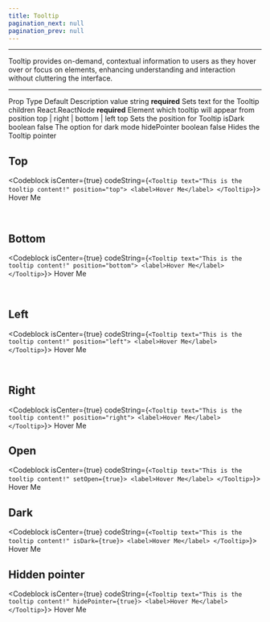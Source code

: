 ```yaml
---
title: Tooltip
pagination_next: null
pagination_prev: null
---
```



<hr/>

<p>Tooltip provides on-demand, contextual information to users as they hover over or focus on elements, enhancing understanding and interaction without cluttering the interface.</p>

<hr/>

<PropsDropdown value="Figma file" link="https://www.figma.com/file/UHPi7heCn4yoYWgu1eTThx/SDK---Design-System?type=design&node-id=2010%3A14&mode=dev&t=yE8YUkFYWym66lEE-1">
  <tr>
    <th>Prop</th>
    <th>Type</th>
    <th>Default</th>
    <th>Description</th>
  </tr>
  <tr>
    <td>value</td>
    <td>string</td>
    <td><strong>required</strong></td>
    <td>Sets text for the Tooltip</td>
  </tr>
  <tr>
    <td>children</td>
    <td>React.ReactNode</td>
    <td><strong>required</strong></td>
    <td>Element which tooltip will appear from</td>
  </tr>
   <tr>
    <td>position</td>
    <td>top | right | bottom | left</td>
    <td>top</td>
    <td>Sets the position for Tooltip</td>
  </tr>
  <tr>
    <td>isDark</td>
    <td>boolean</td>
    <td>false</td>
    <td>The option for dark mode</td>
  </tr>
  <tr>
    <td>hidePointer</td>
    <td>boolean</td>
    <td>false</td>
    <td>Hides the Tooltip pointer</td>
  </tr>
</PropsDropdown>

## Top
<Codeblock isCenter={true} codeString={`<Tooltip text="This is the tooltip content!" position="top">
    <label>Hover Me</label>
</Tooltip>`}>
  <Tooltip value="This is the tooltip content!" position="top">
    <StyledLabel>Hover Me</StyledLabel>
  </Tooltip>
</Codeblock>


<br/>

## Bottom
<Codeblock isCenter={true} codeString={`<Tooltip text="This is the tooltip content!" position="bottom">
    <label>Hover Me</label>
</Tooltip>`}>
  <Tooltip value="This is the tooltip content!" position="bottom">
    <StyledLabel>Hover Me</StyledLabel>
  </Tooltip>
</Codeblock>

<br/>

## Left
<Codeblock isCenter={true} codeString={`<Tooltip text="This is the tooltip content!" position="left">
    <label>Hover Me</label>
</Tooltip>`}>
  <Tooltip value="This is the tooltip content!" position="left">
    <StyledLabel>Hover Me</StyledLabel>
  </Tooltip>
</Codeblock>

<br/>

## Right
<Codeblock isCenter={true} codeString={`<Tooltip text="This is the tooltip content!" position="right">
    <label>Hover Me</label>
</Tooltip>`}>
  <Tooltip value="This is the tooltip content!" position="right">
    <StyledLabel>Hover Me</StyledLabel>
  </Tooltip>
</Codeblock>

## Open
<Codeblock isCenter={true} codeString={`<Tooltip text="This is the tooltip content!" setOpen={true}>
    <label>Hover Me</label>
</Tooltip>`}>
  <Tooltip value="This is the tooltip content!" setOpen={true}>
    <StyledLabel>Hover Me</StyledLabel>
  </Tooltip>
</Codeblock>

## Dark
<Codeblock isCenter={true} codeString={`<Tooltip text="This is the tooltip content!" isDark={true}>
    <label>Hover Me</label>
</Tooltip>`}>
  <Tooltip value="This is the tooltip content!" isDark={true}>
    <StyledLabel>Hover Me</StyledLabel>
  </Tooltip>
</Codeblock>

## Hidden pointer
<Codeblock isCenter={true} codeString={`<Tooltip text="This is the tooltip content!" hidePointer={true}>
    <label>Hover Me</label>
</Tooltip>`}>
  <Tooltip value="This is the tooltip content!" hidePointer={true}>
    <StyledLabel>Hover Me</StyledLabel>
  </Tooltip>
</Codeblock>